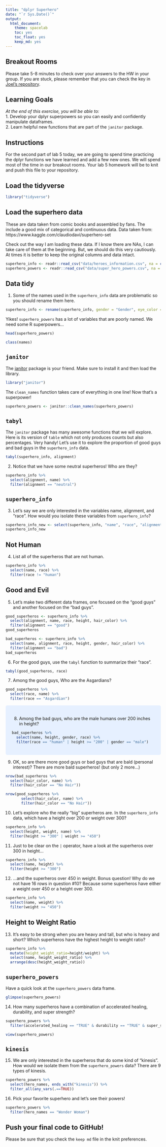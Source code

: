 ```yaml
---
title: "dplyr Superhero"
date: "`r Sys.Date()`"
output:
  html_document: 
    theme: spacelab
    toc: yes
    toc_float: yes
    keep_md: yes
---
```


## Breakout Rooms  
Please take 5-8 minutes to check over your answers to the HW in your group. If you are stuck, please remember that you can check the key in [Joel's repository](https://github.com/jmledford3115/BIS15LW2021_jledford).  

## Learning Goals  
*At the end of this exercise, you will be able to:*    
1. Develop your dplyr superpowers so you can easily and confidently manipulate dataframes.  
2. Learn helpful new functions that are part of the `janitor` package.  

## Instructions
For the second part of lab 5 today, we are going to spend time practicing the dplyr functions we have learned and add a few new ones. We will spend most of the time in our breakout rooms. Your lab 5 homework will be to knit and push this file to your repository.  

## Load the tidyverse
```r
library("tidyverse")
```

## Load the superhero data
These are data taken from comic books and assembled by fans. The include a good mix of categorical and continuous data.  Data taken from: https://www.kaggle.com/claudiodavi/superhero-set  

Check out the way I am loading these data. If I know there are NAs, I can take care of them at the beginning. But, we should do this very cautiously. At times it is better to keep the original columns and data intact.  
```r
superhero_info <- readr::read_csv("data/heroes_information.csv", na = c("", "-99", "-"))
superhero_powers <- readr::read_csv("data/super_hero_powers.csv", na = c("", "-99", "-"))
```

## Data tidy
1. Some of the names used in the `superhero_info` data are problematic so you should rename them here.  
```r
superhero_info <- rename(superhero_info, gender = "Gender", eye_color = "Eye color", race = "Race", hair_color = "Hair color", height = "Height", publisher = "Publisher", skin_color = "Skin color", alignment = "Alignment", weight = "Weight")
```

Yikes! `superhero_powers` has a lot of variables that are poorly named. We need some R superpowers...
```r
head(superhero_powers)
```
```r
class(names)
```

## `janitor`
The [janitor](https://garthtarr.github.io/meatR/janitor.html) package is your friend. Make sure to install it and then load the library.  
```r
library("janitor")
```

The `clean_names` function takes care of everything in one line! Now that's a superpower!
```r
superhero_powers <- janitor::clean_names(superhero_powers)
```

## `tabyl`
The `janitor` package has many awesome functions that we will explore. Here is its version of `table` which not only produces counts but also percentages. Very handy! Let's use it to explore the proportion of good guys and bad guys in the `superhero_info` data.  
```r
tabyl(superhero_info, alignment)
```

2. Notice that we have some neutral superheros! Who are they?
```r
superhero_info %>%
  select(alignment, name) %>%
  filter(alignment == "neutral")
```

## `superhero_info`
3. Let's say we are only interested in the variables name, alignment, and "race". How would you isolate these variables from `superhero_info`?
```r
superhero_info_new <- select(superhero_info, "name", "race", "alignment")
superhero_info_new
```

## Not Human
4. List all of the superheros that are not human.
```r
superhero_info %>%
  select(name, race) %>%
  filter(race != "human")
```

## Good and Evil
5. Let's make two different data frames, one focused on the "good guys" and another focused on the "bad guys".
```r
good_superheros <- superhero_info %>%
  select(alignment, name, race, height, hair_color) %>%
  filter(alignment == "good")
good_superheros
```
```r
bad_superheros <- superhero_info %>%
  select(name, alignment, race, height, gender, hair_color) %>%
  filter(alignment == "bad")
bad_superheros
```


6. For the good guys, use the `tabyl` function to summarize their "race".
```r
tabyl(good_superheros, race)
```

7. Among the good guys, Who are the Asgardians?
```r
good_superheros %>%
  select(race, name) %>%
  filter(race == "Asgardian")
```
<style>
div.blue { background-color:#e6f0ff; border-radius: 5px; padding: 20px;}
</style>
<div class = "blue">

8. Among the bad guys, who are the male humans over 200 inches in height?
```r
bad_superheros %>%
  select(name, height, gender, race) %>%
  filter(race == "human" | height >= "200" | gender == "male")
```
</div>

9. OK, so are there more good guys or bad guys that are bald (personal interest)? There are more bald superheros! (but only 2 more...)
```r
nrow(bad_superheros %>%
  select(hair_color, name) %>%
  filter(hair_color == "No Hair"))
```
```r
nrow(good_superheros %>%
       select(hair_color, name) %>%
       filter(hair_color == "No Hair"))
```

10. Let's explore who the really "big" superheros are. In the `superhero_info` data, which have a height over 200 or weight over 300?
```r
superhero_info %>%
  select(height, weight, name) %>%
  filter(height >= "300" | weight >= "450")
```

11. Just to be clear on the `|` operator,  have a look at the superheros over 300 in height...
```r
superhero_info %>%
  select(name, height) %>%
  filter(height >= "300")
```

12. ...and the superheros over 450 in weight. Bonus question! Why do we not have 16 rows in question #10? Because some superheros have either a weight over 450 or a height over 300. 
```r
superhero_info %>%
  select(name, weight) %>%
  filter(weight >= "450")
```

## Height to Weight Ratio
13. It's easy to be strong when you are heavy and tall, but who is heavy and short? Which superheros have the highest height to weight ratio?
```r
superhero_info %>%
  mutate(height_weight_ratio=height/weight) %>%
  select(name, height_weight_ratio) %>%
  arrange(desc(height_weight_ratio))
```


## `superhero_powers`
Have a quick look at the `superhero_powers` data frame.  
```r
glimpse(superhero_powers)
```

14. How many superheros have a combination of accelerated healing, durability, and super strength?
```r
superhero_powers %>%
  filter(accelerated_healing == "TRUE" & durability == "TRUE" & super_strength == "TRUE")
```
```r
view(superhero_powers)
```

## `kinesis`
15. We are only interested in the superheros that do some kind of "kinesis". How would we isolate them from the `superhero_powers` data? There are 9 types of kinesis. 

```r
superhero_powers %>%
  select(hero_names, ends_with("kinesis")) %>%
  filter_all(any_vars(.==TRUE))
```

16. Pick your favorite superhero and let's see their powers!
```r
superhero_powers %>%
  filter(hero_names == "Wonder Woman")
```

## Push your final code to GitHub!
Please be sure that you check the `keep md` file in the knit preferences.  